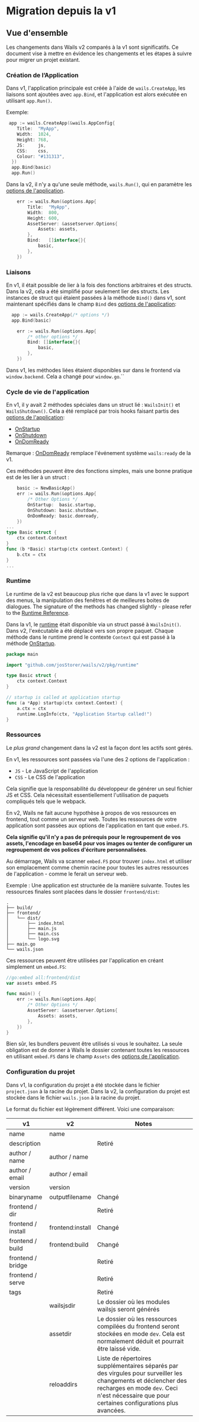 # Migration depuis la v1

## Vue d'ensemble

Les changements dans Wails v2 comparés à la v1 sont significatifs. Ce document vise à mettre en évidence les changements et les étapes à suivre pour migrer un projet existant.

### Création de l’Application

Dans v1, l'application principale est créée à l'aide de `wails.CreateApp`, les liaisons sont ajoutées avec `app.Bind`, et l'application est alors exécutée en utilisant `app.Run()`.

Exemple:

```go title="v1"
 app := wails.CreateApp(&wails.AppConfig{
    Title:  "MyApp",
    Width:  1024,
    Height: 768,
    JS:     js,
    CSS:    css,
    Colour: "#131313",
  })
  app.Bind(basic)
  app.Run()
```

Dans la v2, il n'y a qu'une seule méthode, `wails.Run()`, qui en paramètre les [options de l'application](../reference/options.mdx#application-options).

```go title="v2"
    err := wails.Run(&options.App{
        Title:  "MyApp",
        Width:  800,
        Height: 600,
        AssetServer: &assetserver.Options{
            Assets: assets,
        },
        Bind:   []interface{}{
            basic,
        },
    })
```

### Liaisons

En v1, il était possible de lier à la fois des fonctions arbitraires et des structs. Dans la v2, cela a été simplifié pour seulement lier des structs. Les instances de struct qui étaient passées à la méthode `Bind()` dans v1, sont maintenant spécifiés dans le champ `Bind` des [options de l'application](../reference/options.mdx#application-options):

```go title="v1"
  app := wails.CreateApp(/* options */)
  app.Bind(basic)
```

```go title="v2"
    err := wails.Run(&options.App{
        /* other options */
        Bind: []interface{}{
            basic,
        },
    })
```

Dans v1, les méthodes liées étaient disponibles sur dans le frontend via `window.backend`. Cela a changé pour `window.go`.``

### Cycle de vie de l'application

En v1, il y avait 2 méthodes spéciales dans un struct lié : `WailsInit()` et `WailsShutdown()`. Cela a été remplacé par trois hooks faisant partis des [options de l'application](../reference/options.mdx#application-options):

- [OnStartup](../reference/options.mdx#onstartup)
- [OnShutdown](../reference/options.mdx#onshutdown)
- [OnDomReady](../reference/options.mdx#ondomready)

Remarque : [OnDomReady](../reference/options.mdx#ondomready) remplace l'événement système `wails:ready` de la v1.

Ces méthodes peuvent être des fonctions simples, mais une bonne pratique est de les lier à un struct :

```go title="v2"
    basic := NewBasicApp()
    err := wails.Run(&options.App{
        /* Other Options */
        OnStartup:  basic.startup,
        OnShutdown: basic.shutdown,
        OnDomReady: basic.domready,
    })
...
type Basic struct {
    ctx context.Context
}
func (b *Basic) startup(ctx context.Context) {
    b.ctx = ctx
}
...
```

### Runtime

Le runtime de la v2 est beaucoup plus riche que dans la v1 avec le support des menus, la manipulation des fenêtres et de meilleures boites de dialogues. The signature of the methods has changed slightly - please refer to the [Runtime Reference](../reference/runtime/intro.mdx).

Dans la v1, le [runtime](../reference/runtime/intro.mdx) était disponible via un struct passé à `WailsInit()`. Dans v2, l'exécutable a été déplacé vers son propre paquet. Chaque méthode dans le runtime prend le contexte `Context` qui est passé à la méthode [OnStartup](../reference/options.mdx#onstartup).

```go title="Runtime Example"
package main

import "github.com/josStorer/wails/v2/pkg/runtime"

type Basic struct {
    ctx context.Context
}

// startup is called at application startup
func (a *App) startup(ctx context.Context) {
    a.ctx = ctx
    runtime.LogInfo(ctx, "Application Startup called!")
}

```

### Ressources

Le _plus grand_ changement dans la v2 est la façon dont les actifs sont gérés.

En v1, les ressources sont passées via l'une des 2 options de l'application :

- `JS` - Le JavaScript de l'application
- `CSS` - Le CSS de l'application

Cela signifie que la responsabilité du développeur de générer un seul fichier JS et CSS. Cela nécessitait essentiellement l'utilisation de paquets compliqués tels que le webpack.

En v2, Wails ne fait aucune hypothèse à propos de vos ressources en frontend, tout comme un serveur web. Toutes les ressources de votre application sont passées aux options de l'application en tant que `embed.FS`.

**Cela signifie qu'il n'y a pas de prérequis pour le regroupement de vos assets, l'encodage en base64 pour vos images ou tenter de configurer un regroupement de vos polices d'écriture personnalisées**.

Au démarrage, Wails va scanner `embed.FS` pour trouver `index.html` et utiliser son emplacement comme chemin racine pour toutes les autres ressources de l'application - comme le ferait un serveur web.

Exemple : Une application est structurée de la manière suivante. Toutes les ressources finales sont placées dans le dossier `frontend/dist`:

```shell
.
├── build/
├── frontend/
│   └── dist/
│       ├── index.html
│       ├── main.js
│       ├── main.css
│       └── logo.svg
├── main.go
└── wails.json
```

Ces ressources peuvent être utilisées par l'application en créant simplement un `embed.FS`:

```go title="Assets Example"
//go:embed all:frontend/dist
var assets embed.FS

func main() {
    err := wails.Run(&options.App{
        /* Other Options */
        AssetServer: &assetserver.Options{
            Assets: assets,
        },
    })
}
```

Bien sûr, les bundlers peuvent être utilisés si vous le souhaitez. La seule obligation est de donner à Wails le dossier contenant toutes les ressources en utilisant `embed.FS` dans le champ `Assets` des [options de l'application](../reference/options.mdx#application-options).

### Configuration du projet

Dans v1, la configuration du projet a été stockée dans le fichier `project.json` à la racine du projet. Dans la v2, la configuration du projet est stockée dans le fichier `wails.json` à la racine du projet.

Le format du fichier est légèrement différent. Voici une comparaison:

<p align="center">

| v1                 | v2               | Notes                                                                                                                                                                      |
| ------------------ | ---------------- | -------------------------------------------------------------------------------------------------------------------------------------------------------------------------- |
| name               | name             |                                                                                                                                                                            |
| description        |                  | Retiré                                                                                                                                                                    |
| author / name      | author / name    |                                                                                                                                                                            |
| author / email     | author / email   |                                                                                                                                                                            |
| version            | version          |                                                                                                                                                                            |
| binaryname         | outputfilename   | Changé                                                                                                                                                                    |
| frontend / dir     |                  | Retiré                                                                                                                                                                    |
| frontend / install | frontend:install | Changé                                                                                                                                                                    |
| frontend / build   | frontend:build   | Changé                                                                                                                                                                    |
| frontend / bridge  |                  | Retiré                                                                                                                                                                    |
| frontend / serve   |                  | Retiré                                                                                                                                                                    |
| tags               |                  | Retiré                                                                                                                                                                    |
|                    | wailsjsdir       | Le dossier où les modules wailsjs seront générés                                               |
|                    | assetdir         | Le dossier où les ressources compilées du frontend seront stockées en mode `dev`. Cela est normalement déduit et pourrait être laissé vide.                                                           |
| | reloaddirs | Liste de répertoires supplémentaires séparés par des virgules pour surveiller les changements et déclencher des recharges en mode `dev`. Ceci n'est nécessaire que pour certaines configurations plus avancées. |

</p>
